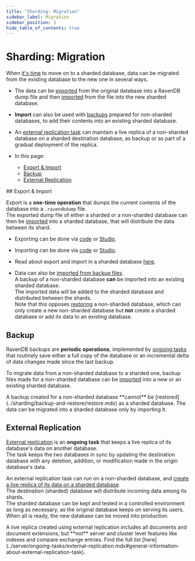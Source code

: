 ```yaml
---
title: "Sharding: Migration"
sidebar_label: Migration
sidebar_position: 3
hide_table_of_contents: true
---
```



# Sharding: Migration
<Admonition type="note" title="Note">

When [it's time](../sharding/overview.mdx#when-should-sharding-be-used) 
to move on to a sharded database, data can be migrated from the existing 
database to the new one in several ways.  

* The data can be [exported](../sharding/import-and-export.mdx#export) 
  from the original database into a RavenDB dump file and then 
  [imported](../sharding/import-and-export.mdx#import) from the file 
  into the new sharded database.  
* **Import** can also be used with [backups](../sharding/backup-and-restore/backup.mdx) 
  prepared for non-sharded databases, to add their contents into 
  an existing sharded database.  
* An [external replication task](../sharding/external-replication.mdx) 
  can maintain a live replica of a non-sharded database on a sharded 
  destination database, as backup or as part of a gradual deployment 
  of the replica.  

* In this page:  
  * [Export & Import](../sharding/migration.mdx#export-&-import)  
  * [Backup](../sharding/migration.mdx#backup)  
  * [External Replication](../sharding/migration.mdx#external-replication)  

</Admonition>
## Export & Import

Export is a **one-time operation** that dumps the current contents 
of the database into a `.ravendbdump` file.  
The exported dump file of either a sharded or a non-sharded database 
can then be [imported](../sharding/import-and-export.mdx#import) into 
a sharded database, that will distribute the data between its shard.  

* Exporting can be done via [code](../client-api/smuggler/what-is-smuggler.mdx#export) 
  or [Studio](../studio/database/tasks/export-database.mdx).  
* Importing can be done via [code](../client-api/smuggler/what-is-smuggler.mdx#import) 
  or [Studio](../studio/database/tasks/import-data/import-data-file.mdx).  
* Read about export and import in a sharded database [here](../sharding/import-and-export.mdx).  

* Data can also be 
  [imported from backup files](../sharding/import-and-export.mdx#importing-data-from-backup-files).  
  A backup of a non-sharded database **can** be imported into an existing sharded database.  
  The imported data will be added to the sharded database and distributed between the shards.  
  <Admonition type="note" title="Note">
  Note that this opposes [restoring](../sharding/backup-and-restore/restore.mdx) 
  a non-sharded database, which can only create a new non-sharded database 
  but **not** create a sharded database or add its data to an existing database.  
  </Admonition>
   


## Backup

RavenDB backups are **periodic operations**, implemented by 
[ongoing tasks](../server/ongoing-tasks/backup-overview.mdx) 
that routinely save either a full copy of the database or 
an incremental delta of data changes made since the last backup.  

To migrate data from a non-sharded database to a sharded one, 
backup files made for a non-sharded database can be 
[imported](../sharding/import-and-export.mdx#importing-data-from-backup-files) 
into a new or an existing sharded database.  

<Admonition type="note" title="Note">
A backup created for a non-sharded database **cannot** be 
[restored](../sharding/backup-and-restore/restore.mdx) as a sharded database.  
The data can be migrated into a sharded database only by importing it.  
</Admonition>



## External Replication

[External replication](../server/ongoing-tasks/external-replication.mdx) 
is an **ongoing task** that keeps a live replica of its database's data 
on another database.  
The task keeps the two databases in sync by updating the destination 
database with any deletion, addition, or modification made in the 
origin database's data.  

An external replication task can run on a non-sharded database, 
and [create a live replica of its data on a sharded database](../sharding/external-replication.mdx#non-sharded-database-to-sharded-database).  
The destination (sharded) database will distribute incoming data 
among its shards.  
The sharded database can be kept and tested in a controlled environment 
as long as necessary, as the original database keeps on serving its users. 
When all is ready, the new database can be moved into production.  

<Admonition type="note" title="Note">
A live replica created using external replication includes all documents 
and document extensions, but **not** server and cluster level features like 
indexes and compare exchange entries. Find the full list [here](../server/ongoing-tasks/external-replication.mdx#general-information-about-external-replication-task).  
</Admonition>




